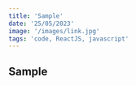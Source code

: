 ---
title: 'Sample'
date: '25/05/2023'
image: '/images/link.jpg'
tags: 'code, ReactJS, javascript'
---

## Sample